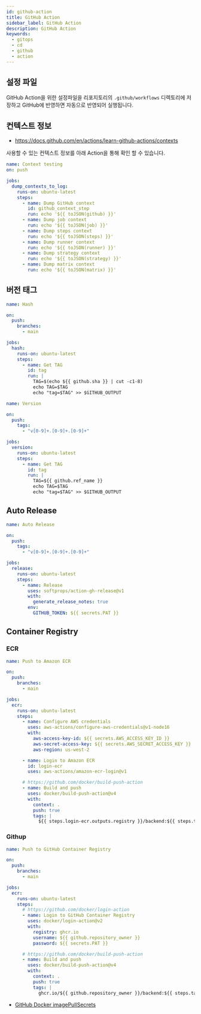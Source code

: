 ```yaml
---
id: github-action
title: GitHub Action
sidebar_label: GitHub Action
description: GitHub Action
keywords:
  - gitops
  - cd
  - github
  - action
---
```


## 설정 파일

GitHub Action을 위한 설정파일을 리포지토리의 `.github/workflows` 디렉토리에 저장하고 GitHub에 반영하면 자동으로 반영되어 실행됩니다.

## 컨텍스트 정보

- https://docs.github.com/en/actions/learn-github-actions/contexts

사용할 수 있는 컨텍스트 정보를 아래 Action을 통해 확인 할 수 있습니다.

```yaml
name: Context testing
on: push

jobs:
  dump_contexts_to_log:
    runs-on: ubuntu-latest
    steps:
      - name: Dump GitHub context
        id: github_context_step
        run: echo '${{ toJSON(github) }}'
      - name: Dump job context
        run: echo '${{ toJSON(job) }}'
      - name: Dump steps context
        run: echo '${{ toJSON(steps) }}'
      - name: Dump runner context
        run: echo '${{ toJSON(runner) }}'
      - name: Dump strategy context
        run: echo '${{ toJSON(strategy) }}'
      - name: Dump matrix context
        run: echo '${{ toJSON(matrix) }}'
```

## 버전 태그

```yaml
name: Hash

on:
  push:
    branches:
      - main

jobs:
  hash:
    runs-on: ubuntu-latest
    steps:
      - name: Get TAG
        id: tag
        run: |
          TAG=$(echo ${{ github.sha }} | cut -c1-8)
          echo TAG=$TAG
          echo "tag=$TAG" >> $GITHUB_OUTPUT
```

```yaml
name: Version

on:
  push:
    tags:
      - "v[0-9]+.[0-9]+.[0-9]+"

jobs:
  version:
    runs-on: ubuntu-latest
    steps:
      - name: Get TAG
        id: tag
        run: |
          TAG=${{ github.ref_name }}
          echo TAG=$TAG
          echo "tag=$TAG" >> $GITHUB_OUTPUT
```

## Auto Release

```yaml
name: Auto Release

on:
  push:
    tags:
      - "v[0-9]+.[0-9]+.[0-9]+"

jobs:
  release:
    runs-on: ubuntu-latest
    steps:
      - name: Release
        uses: softprops/action-gh-release@v1
        with:
          generate_release_notes: true
        env:
          GITHUB_TOKEN: ${{ secrets.PAT }}
```

## Container Registry

### ECR

```yaml
name: Push to Amazon ECR

on:
  push:
    branches:
      - main

jobs:
  ecr:
    runs-on: ubuntu-latest
    steps:
      - name: Configure AWS credentials
        uses: aws-actions/configure-aws-credentials@v1-node16
        with:
          aws-access-key-id: ${{ secrets.AWS_ACCESS_KEY_ID }}
          aws-secret-access-key: ${{ secrets.AWS_SECRET_ACCESS_KEY }}
          aws-region: us-west-2

      - name: Login to Amazon ECR
        id: login-ecr
        uses: aws-actions/amazon-ecr-login@v1

      # https://github.com/docker/build-push-action
      - name: Build and push
        uses: docker/build-push-action@v4
        with:
          context: .
          push: true
          tags: |
            ${{ steps.login-ecr.outputs.registry }}/backend:${{ steps.tag.outputs.tag }}
```

### Githup

```yaml
name: Push to GitHub Container Registry

on:
  push:
    branches:
      - main

jobs:
  ecr:
    runs-on: ubuntu-latest
    steps:
      # https://github.com/docker/login-action
      - name: Login to GitHub Container Registry
        uses: docker/login-action@v2
        with:
          registry: ghcr.io
          username: ${{ github.repository_owner }}
          password: ${{ secrets.PAT }}

      # https://github.com/docker/build-push-action
      - name: Build and push
        uses: docker/build-push-action@v4
        with:
          context: .
          push: true
          tags: |
            ghcr.io/${{ github.repository_owner }}/backend:${{ steps.tag.outputs.tag }}
```

- [GitHub Docker imagePullSecrets](/docs/mlops/mlops/kubernetes/configuration/secret#imagepullsecrets)
